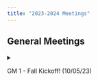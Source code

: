 ```yaml
---
title: "2023-2024 Meetings"
---
```


## General Meetings


<!--- GM #1 --->
<details>
  <summary> <p> GM 1 - Fall Kickoff! (10/05/23) </p> </summary>
  - Slides: <a href="../Files/GM_23_24/GM1.pdf" target="_blank">[.pdf]</a> (Click to download) <br>
  <!---
  <img src="../Images/2324Workshops/GM1/Photo1.png" style="width: 40%"> <img src="../Images/2324Workshops/GM1/Photo3.png" style="width: 40%">
  --->
</details>

<!--- GM #2 --->
<!--- uncomment
<details>
  <summary> <p> GM 2 - Name (10/12/23) </p> </summary>
</details>
--->
